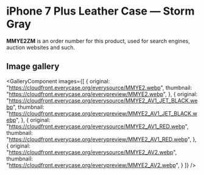
# iPhone 7 Plus Leather Case — Storm Gray

<Callout type='info' emoji='👉🏻'>**MMYE2ZM** is an order number for this product, used for search engines, auction websites and such.</Callout>

## Image gallery

<GalleryComponent
    images={[
      {
        original: "https://cloudfront.everycase.org/everysource/MMYE2.webp",
        thumbnail: "https://cloudfront.everycase.org/everypreview/MMYE2.webp",
      },
      {
        original: "https://cloudfront.everycase.org/everysource/MMYE2_AV1_JET_BLACK.webp",
        thumbnail: "https://cloudfront.everycase.org/everypreview/MMYE2_AV1_JET_BLACK.webp",
      },
      {
        original: "https://cloudfront.everycase.org/everysource/MMYE2_AV1_RED.webp",
        thumbnail: "https://cloudfront.everycase.org/everypreview/MMYE2_AV1_RED.webp",
      },
      {
        original: "https://cloudfront.everycase.org/everysource/MMYE2_AV2.webp",
        thumbnail: "https://cloudfront.everycase.org/everypreview/MMYE2_AV2.webp",
      }
    ]}
  />
